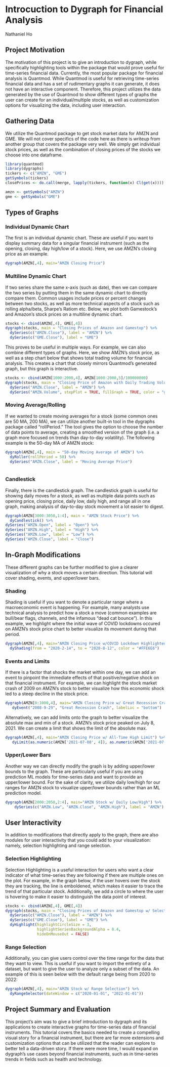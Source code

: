 # Introcuction to Dygraph for Financial Analysis

Nathaniel Ho

## Project Motivation

The motivation of this project is to give an introduction to dygraph, while specifically highlighting tools within the package that would prove useful for time-series financial data. Currently, the most popular package for financial analysis is Quantmod. While Quantmod is useful for retrieving time-series financial data and has a set of rudimentary graphs it can generate, it does not have an interactive component. Therefore, this project utilizes the data generated by the use of Quantmod to show different types of graphs the user can create for an individual/multiple stocks, as well as customization options for visualizing the data, including user interaction.

## Gathering Data

We utilize the Quantmod package to get stock market data for AMZN and GME. We will not cover specifics of the code here as there is writeup from another group that covers the package very well. We simply get individual stock prices, as well as the combination of closing prices of the stocks we choose into one dataframe.

```r
library(quantmod)
library(dygraphs)
tickers <- c("AMZN", "GME")
getSymbols(tickers)
closePrices <- do.call(merge, lapply(tickers, function(x) Cl(get(x))))

amzn <- getSymbols("AMZN")
gme <- getSymbols("GME")

```

## Types of Graphs


### Individual Dynamic Chart

The first is an individual dynamic chart. These are useful if you want to display summary data for a singular financial instrument (such as the opening, closing, day high/low of a stock). Here, we use AMZN's closing price as an example.

```r
dygraph(AMZN[,4], main="AMZN Closing Price")

```

### Multiline Dynamic Chart

If two series share the same x-axis (such as date), then we can compare the two series by putting them in the same dynamic chart to directly compare them. Common usages include prices or percent changes between two stocks, as well as more technical aspects of a stock such as rolling alpha/beta, Sharpe's Ratiom etc. Below, we plot both Gamestock's and Amazon's stock prices on a multiline dynamic chart.

```r
stocks <- cbind(AMZN[,4], GME[,4])
dygraph(stocks, main = "Closing Prices of Amazon and Gamestop") %>% 
  dySeries(c("AMZN.Close"), label = "AMZN") %>%
  dySeries(c("GME.Close"), label = "GME")

```

This proves to be useful in multiple ways. For example, we can also combine different types of graphs. Here, we show AMZN's stock price, as well as a step chart below that shows total trading volume for financial analysis. This creates a chart that closely mirrors Quantmod's generated graph, but this graph is interactive.

```r
stocks <- cbind(AMZN[1000:2000,4], AMZN[1000:2000,5]/100000000)
dygraph(stocks, main = "Closing Price of Amazon with Daily Trading Volume") %>% 
  dySeries("AMZN.Close", label = "AMZN") %>%
  dySeries("AMZN.Volume", stepPlot = TRUE, fillGraph = TRUE, color = "grey", label="Volume (In Tens of Millions)")

```

### Moving Average/Rolling

If we wanted to create moving averages for a stock (some common ones are 50 MA, 200 MA), we can utilize another built-in tool in the dygraphs package called "rollPeriod." The tool gives the option to choose the number of data points to average, creating a smoothed version of the graph (i.e. a graph more focused on trends than day-to-day volatility). The following example is the 50-day MA of AMZN stock:

```r
dygraph(AMZN[,4], main = "50-day Moving Average of AMZN") %>% 
  dyRoller(rollPeriod = 50) %>%
  dySeries("AMZN.Close", label = "Moving Average Price")
  
```

### Candlestick

Finally, there is the candlestick graph. The candlestick graph is useful for showing daily moves for a stock, as well as multiple data points such as opening price, closing price, daily low, daily high, and range all in one graph, making analysis of day-to-day stock movement a lot easier to digest.

```r

dygraph(AMZN[3000:3050,1:4], main = "AMZN Stock Price") %>%
  dyCandlestick() %>%
dySeries("AMZN.Open", label = "Open") %>%
dySeries("AMZN.High", label = "High") %>%
dySeries("AMZN.Low", label = "Low") %>%
dySeries("AMZN.Close", label = "Close")

```

## In-Graph Modifications

These different graphs can be further modified to give a clearer visualization of why a stock moves a certain direction. This tutorial will cover shading, events, and upper/lower bars.

### Shading

Shading is useful if you want to denote a particular range where a macroeconomic event is happening. For example, many analysts use technical analysis to predict how a stock a move (common examples are bull/bear flags, channels, and the infamous "dead cat bounce"). In this example, we highlight where the initial wave of COVID lockdowns occured on AMZN's stock price chart to better visualize its movement during that period.

```r
dygraph(AMZN[,4], main="AMZN Closing Price w/COVID Lockdown Highlighted") %>%
  dyShading(from = "2020-2-14", to = "2020-8-12", color = "#FFE6E6")
```

### Events and Limits

If there is a factor that shocks the market within one day, we can add an event to pinpoint the immediate effects of that positive/negative shock on that financial instrument. For example, we can highlight the stock market crash of 2009 on AMZN's stock to better visualize how this economic shock led to a steep decline in the stock price.

```r
dygraph(AMZN[0:1000,4], main="AMZN Closing Price w/ Great Recession Crash") %>%
   dyEvent("2008-9-29", "Great Recession Crash", labelLoc = "bottom")
```

Alternatively, we can add limits onto the graph to better visualize the absolute max and min of a stock. AMZN's stock price peaked on July 8, 2021. We can create a limit that shows the limit of the absolute max.

```r
dygraph(AMZN[,4], main="AMZN Closing Price w/ All-Time High Limit") %>%
   dyLimit(as.numeric(AMZN['2021-07-08', 4]), as.numeric(AMZN['2021-07-08', 4]), color = "black")
```

### Upper/Lower Bars

Another way we can directly modify the graph is by adding upper/lower bounds to the graph. These are particularly useful if you are using prediction  ML models for time-series data and want to provide an upper/lower bound. For the sake of clarity, we utilize daily low/high for our ranges for AMZN stock to visualize upper/lower bounds rather than an ML prediction model.
```r
dygraph(AMZN[2000:2050,2:4], main="AMZN Stock w/ Daily Low/High") %>%
    dySeries(c("AMZN.Low", "AMZN.Close", "AMZN.High"), label = "AMZN")
```
## User Interactivity

In addition to modifications that directly apply to the graph, there are also modules for user interactivity that you could add to your visualization: namely, selection highlighting and range selection.

### Selection Highlighting

Selection Highlighting is a useful interaction for users who want a clear indicator of what time-series they are following if there are multiple ones on the plot. For example, in the graph below, if the user hovers over the stock they are tracking, the line is emboldened, which makes it easier to trace the trend of that particular stock. Additionally, we add a circle to where the user is hovering to make it easier to distinguish the data point of interest.

```r
stocks <- cbind(AMZN[,4], GME[,4])
dygraph(stocks, main = "Closing Prices of Amazon and Gamestop w/ Selection Highlighting") %>% 
  dySeries(c("AMZN.Close"), label = "AMZN") %>%
  dySeries(c("GME.Close"), label = "GME") %>%
  dyHighlight(highlightCircleSize = 3, 
              highlightSeriesBackgroundAlpha = 0.4,
              hideOnMouseOut = FALSE)

```
### Range Selection

Additionally, you can give users control over the time range for the data that they want to view. This is useful if you want to import the entirety of a dataset, but want to give the user to analyze only a subset of the data. An example of this is seen below with the default range being from 2020 to 2022:

```r
dygraph(AMZN[,4], main="AMZN Stock w/ Range Selection") %>%
  dyRangeSelector(dateWindow = c("2020-01-01", "2022-01-01"))

```

## Project Summary and Evaluation

This project's aim was to give a brief introduction to dygraph and its applications to create interactive graphs for time-series data of financial instruments. This tutorial covers the basics needed to create a compelling visual story for a financial instrument, but there are far more extensions and customization options that can be utilized that the reader can explore to better tell a data-driven story. If there were more time, I would expand on dygraph's use cases beyond financial instruments, such as in time-series trends in fields such as health and technology.